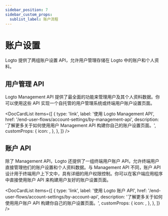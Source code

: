 ```yaml
---
sidebar_position: 7
sidebar_custom_props:
  sublist_label: 账户流程
---
```



# 账户设置

Logto 提供了两组账户设置 API，允许用户管理存储在 Logto 中的账户和个人资料。

## 用户管理 API

Logto Management API 提供了最全面的功能来管理用户及其个人资料数据。你可以使用这些 API 实现一个自托管的用户管理系统或终端用户账户设置页面。

<DocCardList
  items={[
    {
      type: 'link',
      label: '使用 Logto Management API',
      href: '/end-user-flows/account-settings/by-management-api',
      description: '了解更多关于如何使用用户 Management API 构建你自己的账户设置页面。',
      customProps: {
        icon: <GearIcon />,
      },
    },
  ]}
/>

## 账户 API

除了 Management API，Logto 还提供了一组终端用户账户 API，允许终端用户直接管理他们的账户设置和个人资料数据。与 Management API 不同，账户 API 设计用于终端用户上下文中，具有详细的用户权限控制。你可以在客户端应用程序中直接使用账户 API 来构建用户友好的账户设置页面。

<DocCardList
  items={[
    {
      type: 'link',
      label: '使用 Logto 账户 API',
      href: '/end-user-flows/account-settings/by-account-api',
      description: '了解更多关于如何使用用户账户 API 构建你自己的账户设置页面。',
      customProps: {
        icon: <GearIcon />,
      },
    },
  ]}
/>
